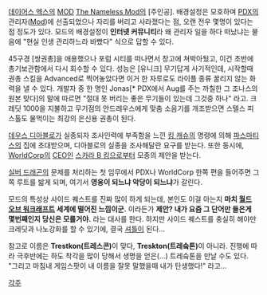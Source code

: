 [[데이어스 엑스]]의 [[MOD]] [[The Nameless Mod]]의 [주인공]. 배경설정은 모호하며 [[PDX]]의 관리자([[Mod]])에 선출되었으나 자리를 버리고 사라졌다는 점, 오랜 전우 몇명이 있다는 점 정도가 있다. 모드의 배경설정이 '''인터넷 커뮤니티'''라 왜 관리자 일을 하다 떠났냐는 물음에 "현실 인생 관리하느라 바빴다" 식으로 답할 수 있다.

45구경 [쌍권총]을 애용했으나 포럼 시티를 떠나면서 창고에 쳐박아뒀고, 이건 초반에 총기보관함에서 다시 회수할 수 있다. 성능은 [유니크] 무기답게 사기적인데, 시작할때 권총 스킬을 Advanced로 찍어놓았다면 이거 한 자루로도 라이플 종류 꿀리지 않는 화력을 낼 수 있다. 개발자 중 한 명인 Jonas[* PDX에서 Aug를 주는 까칠한 그 조나스의 원본 맞다]의 말에 따르면 "절대 못 버리는 좋은 무기들이 있는데 그것중 하나" 라고. 크레딧 1000을 지불하고 무기점의 안드레우스에게 맞춤 소음기를 개조받으면 스텔스 피스톨도 물먹이는 최강의 은신용 권총이 된다.

[[데우스 디아블로]]가 실종되자 조사인력에 부족함을 느낀 [[킹 캐슈]]의 명령에 의해 [[파스마티스]]의 집에 초대받으며, 디아블로의 실종을 조사해달란 요구를 받는다. 또한 동시에, [[WorldCorp]]의 [[CEO]]인 [[스카라 B 킹]]으로부터 모종의 제안을 받는다.

[[실버 드래곤]]의 문제를 처리하는 첫 임무에서 PDX나 WorldCorp 한쪽 편을 들어주면 그쪽 루트를 밟게 되며, 여기서 '''영웅이 되느냐 악당이 되느냐'''가 갈린다.

모드의 특성상 사이드 퀘스트를 진짜 많이 하게 되는데, 본인도 이걸 아는지 '''마치 [[월드 오브 워크래프트]] 세계에 떨어진 느낌이군.''' 이라든가 '''제안? 내가 요즘 그 단어만 들은게 몇번째인지 당신은 모를거야.''' 라는 대사를 한다. 하지만 사이드 퀘스트를 충실히 해야만 크레딧과 나노강화를 할 수 있기에, 결국 [[셔틀]]이 된다...

참고로 이름은 '''Trestkon(트레스콘)'''이 맞다, '''Treskton(트레슼톤)'''이 아니라. 진행에 따라 극후반에는 하도 착각을 많이 당해서 생명을 얻은(...) 트레슼톤을 만날 수도 있다. "그리고 마침내 게임스팟이 내 이름을 잘못 말했을때 내가 탄생했다!" 라고...

[[각주]] 
